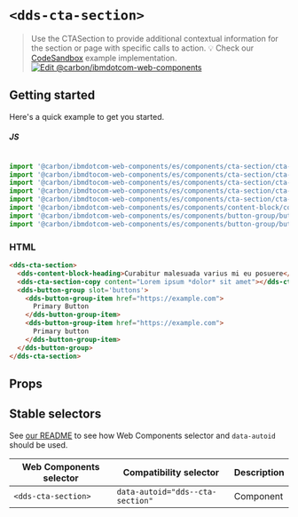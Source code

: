 
# `<dds-cta-section>`

> Use the CTASection to provide additional contextual information for the section or page with specific calls to action.
> 💡 Check our
> [CodeSandbox](https://githubbox.com/carbon-design-system/carbon-for-ibm-dotcom/tree/master/packages/web-components/examples/codesandbox/components/cta-section)
> example implementation.
[![Edit @carbon/ibmdotcom-web-components](https://codesandbox.io/static/img/play-codesandbox.svg)](https://githubbox.com/carbon-design-system/carbon-for-ibm-dotcom/tree/master/packages/web-components/examples/codesandbox/components/cta-section)
## Getting started

Here's a quick example to get you started.

##### JS

```javascript

import '@carbon/ibmdotcom-web-components/es/components/cta-section/cta-section';
import '@carbon/ibmdtocom-web-components/es/components/cta-section/cta-section-copy';
import '@carbon/ibmdtocom-web-components/es/components/cta-section/cta-section-item';
import '@carbon/ibmdtocom-web-components/es/components/cta-section/cta-section-heading';
import '@carbon/ibmdtocom-web-components/es/components/cta-section/cta-section-item-copy';
import '@carbon/ibmdotcom-web-components/es/components/content-block/content-block-heading';
import '@carbon/ibmdotcom-web-components/es/components/button-group/button-group';
import '@carbon/ibmdotcom-web-components/es/components/button-group/button-group-item';

```

### HTML

```html
<dds-cta-section>
  <dds-content-block-heading>Curabitur malesuada varius mi eu posuere</dds-content-block-heading>
  <dds-cta-section-copy content="Lorem ipsum *dolor* sit amet"></dds-cta-section-copy>
  <dds-button-group slot='buttons'>
    <dds-button-group-item href="https://example.com">
      Primary Button
    </dds-button-group-item>
    <dds-button-group-item href="https://example.com">
      Primary button
    </dds-button-group-item>
  </dds-button-group>
</dds-cta-section>
```

## Props

<Props of="dds-cta-section" />

## Stable selectors

See [our README](https://github.com/carbon-design-system/carbon-for-ibm-dotcom/tree/master/packages/web-components#stable-selectors-for-analytics-and-integratione2e-testing-in-web-components) to see how Web Components selector and `data-autoid` should be used.

| Web Components selector       | Compatibility selector                    | Description |
| ----------------------------- | ----------------------------------------- | ----------- |
| `<dds-cta-section>`           | `data-autoid="dds--cta-section"`          | Component   |

<Description markdown={contributing} />